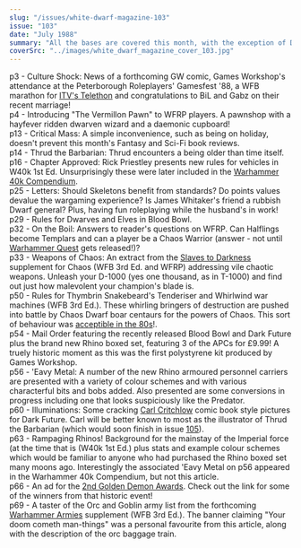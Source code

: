 ```yaml
---
slug: "/issues/white-dwarf-magazine-103"
issue: "103"
date: "July 1988"
summary: "All the bases are covered this month, with the exception of Dark Future, despite being on the cover."
coverSrc: "../images/white_dwarf_magazine_cover_103.jpg"
---
```

p3 - Culture Shock: News of a forthcoming GW comic, Games Workshop's attendance at the Peterborough Roleplayers' Gamesfest '88, a WFB marathon for <a href="http://en.wikipedia.org/wiki/ITV_Telethon">ITV's Telethon</a> and congratulations to BiL and Gabz on their recent marriage!  
p4 - Introducing "The Vermillon Pawn" to WFRP players. A pawnshop with a hayfever ridden dwarven wizard and a daemonic cupboard!  
p13 - Critical Mass: A simple inconvenience, such as being on holiday, doesn't prevent this month's Fantasy and Sci-Fi book reviews.  
p14 - Thrud the Barbarian: Thrud encounters a being older than time itself.  
p16 - Chapter Approved: Rick Priestley presents new rules for vehicles in W40k 1st Ed. Unsurprisingly these were later included in the <a href="http://boardgamegeek.com/boardgame/30708/warhammer-40000-compendium">Warhammer 40k Compendium</a>.  
p25 - Letters: Should Skeletons benefit from standards? Do points values devalue the wargaming experience? Is James Whitaker's friend a rubbish Dwarf general? Plus, having fun roleplaying while the husband's in work!  
p29 - Rules for Dwarves and Elves in Blood Bowl.  
p32 - On the Boil: Answers to reader's questions on WFRP. Can Halflings become Templars and can a player be a Chaos Warrior (answer - not until <a href="http://en.wikipedia.org/wiki/Warhammer_Quest">Warhammer Quest</a> gets released!)?  
p33 - Weapons of Chaos: An extract from the <a href="http://rpggeek.com/rpgitem/46076/realm-of-chaos-slaves-to-darkness">Slaves to Darkness</a> supplement for Chaos (WFB 3rd Ed. and WFRP) addressing vile chaotic weapons. Unleash your D-1000 (yes one thousand, as in T-1000) and find out just how malevolent your champion's blade is.  
p50 - Rules for Thymbrin Snakebeard's Tenderiser and Whirlwind war machines (WFB 3rd Ed.). These whirling bringers of destruction are pushed into battle by Chaos Dwarf boar centaurs for the powers of Chaos. This sort of behaviour was <a href="http://realmofchaos80s.blogspot.fr/2013/04/acceptable-in-80s-white-dwarf-103-chaos.html">acceptible in the 80s</a>!.  
p54 - Mail Order featuring the recently released Blood Bowl and Dark Future plus the brand new Rhino boxed set, featuring 3 of the APCs for £9.99! A truely historic moment as this was the first polystyrene kit produced by Games Workshop.  
p56 - 'Eavy Metal: A number of the new Rhino armoured personnel carriers are presented with a variety of colour schemes and with various characterful bits and bobs added. Also presented are some conversions in progress including one that looks suspiciously like the Predator.  
p60 - Illuminations: Some cracking <a href="http://en.wikipedia.org/wiki/Carl_Critchlow">Carl Critchlow</a> comic book style pictures for Dark Future. Carl will be better known to most as the illustrator of Thrud the Barbarian (which would soon finish in issue <a href="white-dwarf-105.php">105</a>).  
p63 - Rampaging Rhinos! Background for the mainstay of the Imperial force (at the time that is (W40k 1st Ed.) plus stats and example colour schemes which would be familiar to anyone who had purchased the Rhino boxed set many moons ago. Interestingly the associated 'Eavy Metal on p56 appeared in the Warhammer 40k Compendium, but not this article.  
p66 - An ad for the <a href="http://demonwinner.free.fr/uk/1988/">2nd Golden Demon Awards</a>. Check out the link for some of the winners from that historic event!  
p69 - A taster of the Orc and Goblin army list from the forthcoming <a href="http://boardgamegeek.com/boardgame/26343/warhammer-armies">Warhammer Armies</a> supplement (WFB 3rd Ed.). The banner claiming "Your doom cometh man-things" was a personal favourite from this article, along with the description of the orc baggage train.